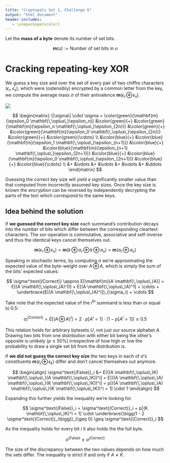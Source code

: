 ```yaml
---
title: "Cryptopals Set 1, Challenge 6"
output: "html_document"
header-includes:
   - \usepackage{xcolor}
---
```


\usepackage{xcolor}
\newcommand{\ubytes}{\mathbf{U_N}}
\newcommand{\xor}{\mathbf{\,\oplus\,}}
\newcommand{\hdens}{\mathbf{\rho}}
\newcommand{\hmass}[1]{\mathbf{m}(#1)}
\newcommand{\hm}{\mathbf{m}}
\newcommand{\hdist}[2]{\hmass{#1 \xor #2}}

Let the **mass of a byte** denote its number of set bits.

$$
\hmass{u} := \text{Number of set bits in }u
$$

# Cracking repeating-key XOR

We guess a key size and over the set of every pair of two chiffre characters $(\epsilon_r, \epsilon_s)$, which were (ostensibly) encrypted by a common letter from the key, we compute the average mass $\sigma$ of their antivalence $\hm(\epsilon_r \xor \epsilon_s)$.

![](assets/s1c6.jpg)

$$
\begin{matrix}
   \|\sigma\| \cdot \sigma = \color{green}{\hdist{\epsilon_0}{\epsilon_n}}     &\color{green}{+}  &\color{green}{\hdist{\epsilon_n}{\epsilon_{2n}}}       &\color{green}{+} &\color{green}{\hdist{\epsilon_0}{\epsilon_{2n}}}   &\color{green}{+} &\color{green}{\cdots} \\
 &\color{blue}{+} &\color{blue}{\hdist{\epsilon_1}{\epsilon_{n+1}}} &\color{blue}{+} &\color{blue}{\hdist{\epsilon_{n+1}}{\epsilon_{2n+1}}} &\color{blue}{+} &\color{blue}{\hdist{\epsilon_0}{\epsilon_{2n+1}}} &\color{blue}{+} &\color{blue}{\cdots} \\
 &+ &\vdots               &+ &\vdots                    &+ &\vdots                &+ &\ddots
\end{matrix}
$$

Guessing the correct key size will yield a significantly smaller value than that computed from incorrectly assumed key sizes. Once the key size is known the encryption can be reversed by independently decrypting the parts of the text which correspond to the same keys.

## Idea behind the solution

If **we guessed the correct key size** each summand's contribution decays into the number of bits which differ between the corresponding cleartext characters. The xor-operation is commutative, associative and self-inverse and thus the identical keys cancel themselves out.

$$
\hdist{\epsilon_r}{\epsilon_s} = \hdist{k \xor a_r}{k \xor a_s} = \hdist{a_r}{a_s}
$$

Speaking in stochastic terms, by computing $\sigma$ we're approximating the expected value of the byte-weight over $A \xor A$, which is simply the sum of the bits' expected values:

$$
\sigma^\text{(Correct)} \approx E[\hmass{A \xor A}] = E[(A \xor A)^0] + E[(A \xor A)^1] + \cdots + \underbrace{E[(A \xor A)^i]}_{\sigma_i} + \cdots
$$

Take note that the expected value of the $i^\text{th}$ summand is less than or equal to $0.5$:

$$
\sigma^\text{(Correct)}_i = E[(A \xor A)^i] = 2 \cdot p[A^i = 1] \cdot (1 - p[A^i = 1]) \leq 0.5
$$

This relation holds for arbitrary bytesets $U$, not just our source alphabet $A$. Drawing two bits from one distribution with either bit being the other's opposite is unlikely ($p \leq 50\%$) irrespective of how high or low the probability to draw a single set bit from the distribution is.

If **we did not guess the correct key size** the two keys in each of $\sigma$'s constituents $\hdist{\epsilon_j}{ \epsilon_k}$ differ and don't cancel themselves out anymore.

$$
\begin{align}
\sigma^\text{(False)}_i &= E[((A \xor K) \xor (A \xor K))^i] = E[((A \xor A) \xor (K \xor K))^i]  = p[((A \xor A) \xor (K \xor K))^i = 1] \cdot 1
\end{align}
$$

Expanding this further yields the inequality we're looking for.

$$
\sigma^\text{(False)}_i = \sigma^\text{(Correct)}_i + p[(K \xor K)^i = 1] \cdot \underbrace{\bigg(1 - 2 \sigma^\text{(Correct)}_i\bigg)}_{\geq 0} \geq \sigma^\text{(Correct)}_i
$$

As the inequality holds for every bit $i$ it also holds the the full byte.

$$
\sigma^\text{(False)} \geq \sigma^\text{(Correct)}
$$

The size of the discrepancy between the two values depends on how much the sets differ. The inequality is strict if and only if $A \neq K$.
